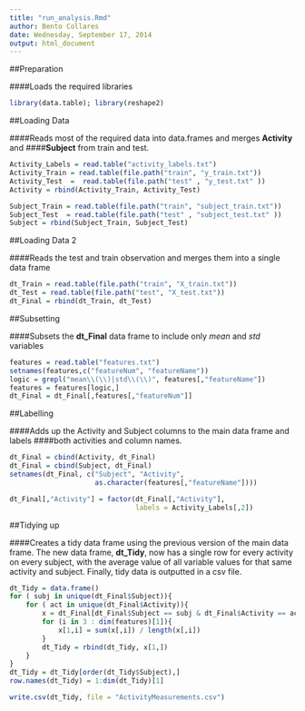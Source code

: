 ```yaml
---
title: "run_analysis.Rmd"
author: Bento Collares
date: Wednesday, September 17, 2014
output: html_document
---
```


##Preparation

####Loads the required libraries

```r
library(data.table); library(reshape2)

```

##Loading Data

####Reads most of the required data into data.frames and merges **Activity** and
####**Subject** from train and test.

```r
Activity_Labels = read.table("activity_labels.txt")
Activity_Train = read.table(file.path("train", "y_train.txt"))
Activity_Test  =  read.table(file.path("test" , "y_test.txt" ))
Activity = rbind(Activity_Train, Activity_Test)

Subject_Train = read.table(file.path("train", "subject_train.txt"))
Subject_Test  = read.table(file.path("test" , "subject_test.txt" ))
Subject = rbind(Subject_Train, Subject_Test)
```

##Loading Data 2

####Reads the test and train observation and merges them into a single data frame

```r
dt_Train = read.table(file.path("train", "X_train.txt"))
dt_Test = read.table(file.path("test", "X_test.txt"))
dt_Final = rbind(dt_Train, dt_Test)
```

##Subsetting

####Subsets the **dt_Final** data frame to include only *mean* and *std* variables 

```r
features = read.table("features.txt")
setnames(features,c("featureNum", "featureName"))
logic = grepl("mean\\(\\)|std\\(\\)", features[,"featureName"])
features = features[logic,]
dt_Final = dt_Final[,features[,"featureNum"]]
```

##Labelling

####Adds up the Activity and Subject columns to the main data frame and labels
####both activities and column names.

```r
dt_Final = cbind(Activity, dt_Final)
dt_Final = cbind(Subject, dt_Final)
setnames(dt_Final, c("Subject", "Activity",
                     as.character(features[,"featureName"])))

dt_Final[,"Activity"] = factor(dt_Final[,"Activity"], 
                               labels = Activity_Labels[,2])
```

##Tidying up

####Creates a tidy data frame using the previous version of the main data frame.
The new data frame, **dt_Tidy**, now has a single row for every activity on 
every subject, with the average value of all variable values for that same
activity and subject. Finally, tidy data is outputted in a csv file.

```r
dt_Tidy = data.frame()
for ( subj in unique(dt_Final$Subject)){
    for ( act in unique(dt_Final$Activity)){
        x = dt_Final[dt_Final$Subject == subj & dt_Final$Activity == act,]
        for (i in 3 : dim(features)[1]){
            x[1,i] = sum(x[,i]) / length(x[,i])
        }
        dt_Tidy = rbind(dt_Tidy, x[1,])
    }
}
dt_Tidy = dt_Tidy[order(dt_Tidy$Subject),]
row.names(dt_Tidy) = 1:dim(dt_Tidy)[1]

write.csv(dt_Tidy, file = "ActivityMeasurements.csv")
```